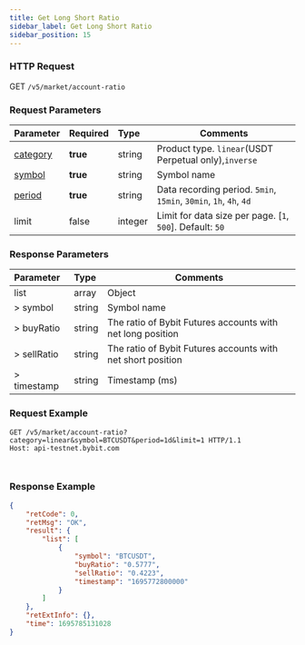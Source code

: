 ```yaml
---
title: Get Long Short Ratio
sidebar_label: Get Long Short Ratio
sidebar_position: 15
---
```


### HTTP Request
GET `/v5/market/account-ratio`

### Request Parameters
| Parameter | Required | Type | Comments|
|:----- |:-------|:-----|------ |
|[category](../enum#category) |**true** |string |Product type. `linear`(USDT Perpetual only),`inverse`|
|[symbol](../enum#symbol) |**true** |string |Symbol name|
|[period](../enum#datarecordingperiod) |**true** |string |Data recording period. `5min`, `15min`, `30min`, `1h`, `4h`, `4d`|
|limit |false |integer |Limit for data size per page. [`1`, `500`]. Default: `50`|

### Response Parameters
| Parameter | Type | Comments|
|:----- |:-----|----- |
| list | array | Object  |
| > symbol | string | Symbol name |
| > buyRatio | string | The ratio of Bybit Futures accounts with net long position |
| > sellRatio | string | The ratio of Bybit Futures accounts with net short position |
| > timestamp | string | Timestamp (ms)  |

### Request Example

<Tabs groupId="programming-languages">
<TabItem value="http" label="HTTP">

```http
GET /v5/market/account-ratio?category=linear&symbol=BTCUSDT&period=1d&limit=1 HTTP/1.1
Host: api-testnet.bybit.com
```

</TabItem>
<TabItem value="python" label="Python">

```python

```

</TabItem>
<TabItem value="Node" label="Node.js">

```n4js

```

</TabItem>
</Tabs>

### Response Example

```json
{
    "retCode": 0,
    "retMsg": "OK",
    "result": {
        "list": [
            {
                "symbol": "BTCUSDT",
                "buyRatio": "0.5777",
                "sellRatio": "0.4223",
                "timestamp": "1695772800000"
            }
        ]
    },
    "retExtInfo": {},
    "time": 1695785131028
}
```
